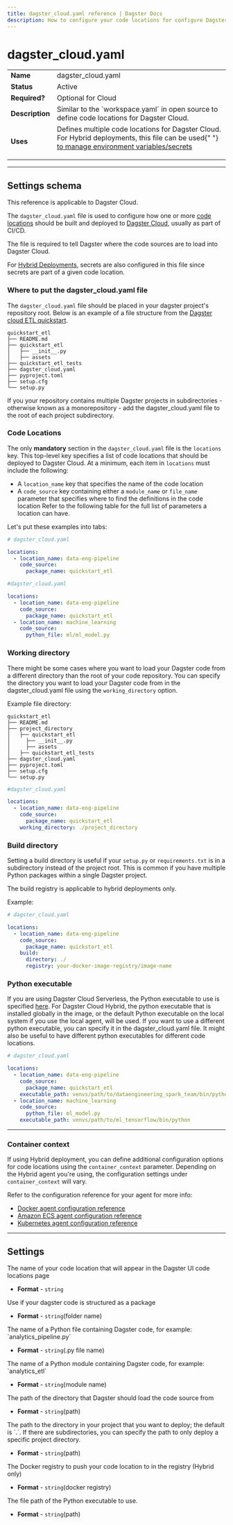 ```yaml
---
title: dagster_cloud.yaml reference | Dagster Docs
description: How to configure your code locations for configure Dagster Cloud
---
```


# dagster_cloud.yaml

<table
  className="table"
  style={{
    width: "100%",
  }}
>
  <tbody>
    <tr>
      <td
        style={{
          width: "15%",
        }}
      >
        <strong>Name</strong>
      </td>
      <td>dagster_cloud.yaml</td>
    </tr>
    <tr>
      <td
        style={{
          width: "15%",
        }}
      >
        <strong>Status</strong>
      </td>
      <td>Active</td>
    </tr>
    <tr>
      <td
        style={{
          width: "15%",
        }}
      >
        <strong>Required?</strong>
      </td>
      <td>Optional for Cloud</td>
    </tr>
    <tr>
      <td
        style={{
          width: "15%",
        }}
      >
        <strong>Description</strong>
      </td>
      <td> Similar to the `workspace.yaml` in open source to define code locations for Dagster Cloud.
      </td>
    </tr>
    <tr>
      <td
        style={{
          width: "15%",
        }}
      >
        <strong>Uses</strong>
      </td>
      <td> Defines multiple code locations for Dagster Cloud. For Hybrid
        deployments, this file can be used{" "}
        <a href="/dagster-cloud/managing-deployments/setting-environment-variables-dagster-cloud-agents">
          to manage environment variables/secrets
        </a>
        <ul>
        </ul>
      </td>
    </tr>
  </tbody>
</table>

---

## Settings schema

<Note>This reference is applicable to Dagster Cloud.</Note>

The `dagster_cloud.yaml` file is used to configure how one or more [code locations](/dagster-cloud/managing-deployments/code-locations) should be built and deployed to [Dagster Cloud](/dagster-cloud), usually as part of CI/CD.

The file is required to tell Dagster where the code sources are to load into Dagster Cloud.

For [Hybrid Deployments](/dagster-cloud/deployment/hybrid), secrets are also configured in this file since secrets are part of a given code location.

### Where to put the dagster_cloud.yaml file

The `dagster_cloud.yaml` file should be placed in your dagster project's repository root. Below is an example of a file structure from the [Dagster cloud ETL quickstart](https://github.com/dagster-io/dagster/tree/master/examples/quickstart_etl).

```shell
quickstart_etl
├── README.md
├── quickstart_etl
│   ├── __init__.py
│   ├── assets
├── quickstart_etl_tests
├── dagster_cloud.yaml
├── pyproject.toml
├── setup.cfg
└── setup.py
```

If you your repository contains multiple Dagster projects in subdirectories - otherwise known as a monorepository - add the dagster_cloud.yaml file to the root of each project subdirectory.

### Code Locations

The only **mandatory** section in the `dagster_cloud.yaml` file is the `locations` key. This top-level key specifies a list of code locations that should be deployed to Dagster Cloud.
At a minimum, each item in `locations` must include the following: 
- A `location_name` key that specifies the name of the code location
- A `code_source` key containing either a `module_name` or `file_name` parameter that specifies where to find the definitions in the code location
Refer to the following table for the full list of parameters a location can have.

Let's put these examples into tabs:

<TabGroup>
<TabItem name="Single code location">

```yaml
# dagster_cloud.yaml

locations:
  - location_name: data-eng-pipeline
    code_source:
      package_name: quickstart_etl
```
</TabItem>
<TabItem name="Multiple code locations">

```yaml 
#dagster_cloud.yaml

locations:
  - location_name: data-eng-pipeline
    code_source:
      package_name: quickstart_etl
  - location_name: machine_learning
    code_source:
      python_file: ml/ml_model.py
```
</TabItem>
</TabGroup>

### Working directory

There might be some cases where you want to load your Dagster code from a different directory than the root of your code repository. You can specify the directory you want to load your Dagster code from in the dagster_cloud.yaml file using the `working_directory` option.


Example file directory:

```shell
quickstart_etl
├── README.md
├── project_directory
│   ├── quickstart_etl
│     ├── __init__.py
│     ├── assets
│   ├── quickstart_etl_tests
├── dagster_cloud.yaml
├── pyproject.toml
├── setup.cfg
└── setup.py
```

```yaml
#dagster_cloud.yaml

locations:
  - location_name: data-eng-pipeline
    code_source:
      package_name: quickstart_etl
    working_directory: ./project_directory
```

### Build directory

Setting a build directory is useful if your `setup.py` or `requirements.txt` is in a subdirectory instead of the project root. This is common if you have multiple Python packages within a single Dagster project.

The build registry is applicable to hybrid deployments only.

Example:

```yaml
# dagster_cloud.yaml

locations:
  - location_name: data-eng-pipeline
    code_source:
      package_name: quickstart_etl
    build:
      directory: ./
      registry: your-docker-image-registry/image-name
```

### Python executable

If you are using Dagster Cloud Serverless, the Python executable to use is specified [here](https://docs.dagster.io/dagster-cloud/deployment/serverless#using-a-different-python-version). For Dagster Cloud Hybrid, the python executable that is installed globally in the image, or the default Python executable on the local system if you use the local agent, will be used. If you want to use a different python executable, you can specify it in the dagster_cloud.yaml file. It might also be useful to have different python executables for different code locations.

```yaml
# dagster_cloud.yaml

locations:
  - location_name: data-eng-pipeline
    code_source:
      package_name: quickstart_etl
    executable_path: venvs/path/to/dataengineering_spark_team/bin/python
  - location_name: machine_learning
    code_source:
      python_file: ml_model.py
    executable_path: venvs/path/to/ml_tensorflow/bin/python
```

---

### Container context

If using Hybrid deployment, you can define additional configuration options for code locations using 
the `container_context` parameter. Depending on the Hybrid agent you're using, the configuration settings under `container_context` will vary.

Refer to the configuration reference for your agent for more info: 

- [Docker agent configuration reference](/dagster-cloud/deployment/agents/docker/configuration-reference)
- [Amazon ECS agent configuration reference](/dagster-cloud/deployment/agents/amazon-ecs/configuration-reference#amazon-ecs-agent-configuration-reference)
- [Kubernetes agent configuration reference](/dagster-cloud/deployment/agents/kubernetes/configuration-reference)


---

## Settings

<ReferenceTable>
  <ReferenceTableItem propertyName="location_name">
    The name of your code location that will appear in the Dagster UI code locations page 
    <ul>
      <li>
        <strong>Format</strong> - <code>string</code>
      </li>
    </ul>
  </ReferenceTableItem>
      <ReferenceTableItem propertyName="code_source.package_name">
    Use if your dagster code is structured as a package
    <ul>
      <li>
        <strong>Format</strong> - <code>string</code>(folder name)
      </li>
    </ul>
  </ReferenceTableItem>
 <ReferenceTableItem propertyName="code_source.python_file">
     The name of a Python file containing Dagster code, for example: `analytics_pipeline.py` 
    <ul>
      <li>
        <strong>Format</strong> - <code>string</code>(.py file name)
      </li>
    </ul>
  </ReferenceTableItem>
 <ReferenceTableItem propertyName="code_source.module_name">
    The name of a Python module containing Dagster code, for example: `analytics_etl`
    <ul>
      <li>
        <strong>Format</strong> - <code>string</code>(module name)
      </li>
    </ul>
  </ReferenceTableItem>
 <ReferenceTableItem propertyName="working_directory">
    The path of the directory that Dagster should load the code source from
    <ul>
      <li>
        <strong>Format</strong> - <code>string</code>(path)
      </li>
    </ul>
  </ReferenceTableItem>
   <ReferenceTableItem propertyName="build.directory">
    The path to the directory in your project that you want to deploy; the default is `.`. If there are subdirectories, you can specify the path to only deploy a specific project directory. 
    <ul>
      <li>
        <strong>Format</strong> - <code>string</code>(path)
      </li>
    </ul>
  </ReferenceTableItem>
     <ReferenceTableItem propertyName="build.registry">
    The Docker registry to push your code location to in the registry (Hybrid only)
    <ul>
      <li>
        <strong>Format</strong> - <code>string</code>(docker registry)
      </li>
    </ul>
  </ReferenceTableItem>
       <ReferenceTableItem propertyName="executable_path">
    The file path of the Python executable to use. 
    <ul>
      <li>
        <strong>Format</strong> - <code>string</code>(path)
      </li>
    </ul>
  </ReferenceTableItem>
</ReferenceTable>
